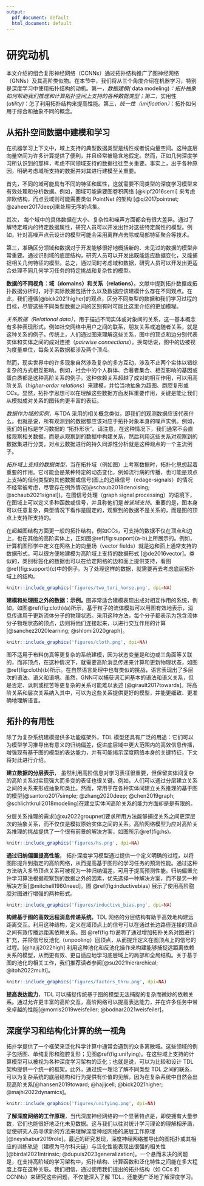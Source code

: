 ```yaml
---
output:
  pdf_document: default
  html_document: default
---
```

# 研究动机{#motivation}

本文介绍的组合复形神经网络（CCNNs）通过拓扑结构推广了图神经网络（GNNs）及其高阶类似物。在本节中，我们将从三个角度介绍在机器学习，特别是深度学习中使用拓扑结构的动机。第一，*数据建模(* data modeling)*：拓扑抽象如何帮助我们推理和计算拓扑空间上支持的各种数据类型；第二，*实用性(*utility)*：怎了利用拓扑结构来提高性能。第三，*统一性（unification）*：拓扑如何用于综合和抽象不同的概念。

## 从拓扑空间数据中建模和学习

在机器学习上下文中，域上支持的典型数据类型是线性或者说向量空间。这种底层向量空间为许多计算提供了便利，并且经常被隐含地假定。然而，正如几何深度学习所认识到的那样，考虑不同领域支持的数据往往至关重要。事实上，出于各种原因，明确考虑域所支持的数据并对其进行建模至关重要。

首先，不同的域可能具有不同的特征和属性，这就需要不同类型的深度学习模型来有效处理和分析数据。例如，图域可能需要图卷积网络 [@kipf2016semi] 来考虑非欧结构，而点云域则可能需要类似 PointNet 的架构 [@qi2017pointnet; @zaheer2017deep]来处理无序的点集。

其次， 每个域中的具体数据在大小、复杂性和噪声方面都会有很大差异。通过了解特定域内的特定数据属性，研究人员可以开发出针对这些特定属性的模型。例如，针对高噪声点云设计的模型可能会采用离群点去除或局部特征聚合等技术。

第三，准确区分领域和数据对于开发能够很好地概括新的、未见过的数据的模型非常重要。通过识别域的底层结构，研究人员可以开发出既能适应数据变化，又能捕捉相关几何特征的模型。总之，通过同时考虑域和数据，研究人员可以开发出更适合处理不同几何学习任务的特定挑战和复杂性的模型。

**数据的不同视角：域（domains）和关系（relations）**。文献中提到拓扑数据或拓扑数据分析时，对于实际数据包括什么以及数据应该建模什么存在不同观点。在此，我们遵循[@bick2021higher]的观点，区分不同类型的数据和我们学习过程的目标，尽管这些不同类型数据之间的区别有时可能比这里介绍的更加模糊。

*关系数据（Relational data）*，用于描述不同实体或对象间的关系，这一基本概念有多种表现形式，例如社交网络中用户之间的联系，朋友关系或追随者关系，就是这种关系的例子。传统上，人们通过图来理解这些关系，图中的顶点和边分别代表实体和实体之间的成对连接（*pairwise connections*）。换句话说，图中的边被视为度量单位，每条关系数据都涉及两个顶点。

然而，现实世界中的许多现象自然涉及复杂的多方互动，涉及不止两个实体以错综复杂的方式相互影响。例如，社会中的个人群体、合著者集合、相互影响的基因或蛋白质都是这种高阶关系的例子。这种依赖关系超越了成对的相互作用，可以用高阶关系（*higher-order relations*）来建模，并恰当地抽象为超图、胞腔复形或 CCs。显然，拓扑学思想可以在理解这些数据方面发挥重要作用，关键是能让我们从模拟成对关系的图转向更丰富的表征。

*数据作为域的实例*，与TDA 采用的相关概念类似，即我们的观测数据应该代表什么。也就是说，所有观测到的数据都应该对应于拓扑对象本身的噪声实例。例如，我们的目标是学习数据的 "拓扑形状"。请注意，在这种情况下，我们通常不会直接观察相关数据，而是从观察到的数据中构建关系，然后利用这些关系对观察到的数据集进行分类，对点云数据进行的持久同源性分析就是这种观点的一个主流例子。

*拓扑域上支持的数据类型*，当在拓扑域（例如图）上考察数据时，拓扑化思想起着重要的作用。它可能会是某种特定的动态变化，例如流行病的传播，也可能是顶点上支持的任何类型的其他数据或信号(图上的边缘信号（edage-signals）的情况不经常被考虑，尽管存在例外情况[@schaub2018denoising; @schaub2021signal])。在图信号处理（graph signal processing）的语境下，在图域上可以定义多种函数或信号，并且称他们是*被该域支持*。重要的是，图本身可以任意复杂，典型情况下看作是固定的，观察到的数据不是关系的，而是图的顶点上支持所支持的。

在超越图结构方面更一般的拓扑结构，例如CCs，可支持的数据不仅在顶点和边上，也在其他的高阶实体上，正如图\@ref(fig:support)(a-b)上所展示的。例如，计算机图形学中定义在网格上的向量场（vector fields）就是边和面上通常支持的数据形式，可以很方便地建模为高阶域上支持的数据形式 [@de2016vector]。类似的，类别标签化的数据也可以在给定网格的边和面上提供支持，看图 \@ref(fig:support)(c)中的例子。为了处理这样的数据，就需要再去考虑底层拓扑域上的结构。

```r
knitr::include_graphics('figures/two_tori_horse.png', dpi=NA)
```

**建模和处理图之外的数据：示例。**图非常适合建模表现出成对相互作用的系统，例如，如图\@ref(fig:cloth)(a)所示，基于粒子的流体模拟可以用图有效地表示，消息传递用于更新流体分子的物理状态。采用这种方法，每个分子都表示为包含流体分子物理状态的顶点，边则将他们连接起来，以进行交互作用的计算[@sanchez2020learning; @shlomi2020graph]。

```r
knitr::include_graphics('figures/cloth.png', dpi=NA)
```
图不适用于布料仿真等更复杂的系统建模，因为状态变量是和边或三角面等关联的，而非顶点，在这种情况下，就需要高阶消息传递来计算和更新物理状态，如图\@ref(fig:cloth)(b)所示。在自然语言处理中也有类似的挑战，语言表现出了多层次的语法、语义和语境。虽然，GNN可以捕获词汇间基本的语法和语义关系，但是否定、讽刺或挖苦等更复杂的关系可能难以表述 [@girault2017towards]。将高阶关系和层次关系纳入其中，可以为这些关系提供更好的模型，并能更细致、更准确地理解语言。

## 拓扑的有用性{#the-utility-of-topology}

除了为复杂系统建模提供多功能框架外，TDL 模型还具有广泛的用途：它们可以为模型学习推导出有意义的归纳偏差，促进底层域中更大范围内的高效信息传播，增强现有基于图的模型的表达能力，并有可能揭示深度网络本身的关键特征，下文将对此进行介绍。

**建立数据的分层表示**， 虽然利用高阶信息对学习表征很重要，但保留实体间复杂的高阶关系对实现强大而多变的表征也很关键。例如，人们可以通过分层建立关系之间的关系来形成抽象和类比。然而，常用于在各种实体间建立关系推理的基于图的模型[@santoro2017simple; @zhang2020deep; @chen2019graph; @schlichtkrull2018modeling]在建立实体间高阶关系的能力方面却是是有限的。

分层关系推理的需求[@xu2022groupnet]要求所用方法能够捕捉关系之间更深层次的抽象关系，而不仅仅是模拟原始实体之间的关系。高阶网络模型为应对高阶关系推理的挑战提供了一个很有前景的解决方案，如图所示\@ref(fig:hs)。

```r
knitr::include_graphics('figures/hs.png', dpi=NA)
```

**通过归纳偏置提高性能**，
拓扑深度学习模型通过提供一个定义明确的过程，以将图形提升到指定的高阶网络，从而提高基于图形的学习任务的预测性能。通过这种方法纳入多节顶点关系可被视为一种归纳偏差，可用于提高预测性能。归纳偏置允许学习算法根据观察到的数据之外的因素，优先选择一种解决方案，而不是另一种解决方案[@mitchell1980need]。图 \@ref(fig:inductivebias) 展示了使用高阶胞腔对图进行增强的两种形式。


```r
knitr::include_graphics('figures/inductive_bias.png', dpi=NA)
```

**构建基于图的高效远程消息传递系统**，TDL 网络的分层结构有助于高效地构建远距离交互。利用这种结构，定义在域顶点上的信号可以在通过长边路径连接的顶点之间有效传播远距离依赖关系。图 \@ref(fig:ft)说明了通过增加拓扑关系对图进行扩充，并将信号反池化（unpooling）回顶点，从而提升定义在图顶点上的信号的过程。[@hajij2022high] 利用这种池化和反池化操作来构建能够捕捉远距离依赖关系的模型，从而更有效、更自适应地学习底层域上的局部和全局结构。关于基于图的池化的相关工作，我们推荐读者参阅[@su2021hierarchical; @itoh2022multi]。

```r
knitr::include_graphics('figures/factors_thru.png', dpi=NA)
```

**提高表达能力**，TDL 可以捕捉传统基于图的模型无法捕捉的复杂而微妙的依赖关系。通过允许更丰富的高阶交互，高阶网络可以提高表达能力，并在许多任务中带来卓越的性能[@morris2019weisfeiler; @bodnar2021weisfeiler]。

## 深度学习和结构化计算的统一视角

拓扑学提供了一个框架来泛化科学计算中通常会遇到的众多离散域。这些领域的例子包括图、单纯复形和胞腔复形；见图\@ref(fig:unifying)。在这些域上支持的计算模型可以被视为各种深度学习架构的泛化；也就是说，可以为比较和设计 TDL 架构提供一个统一的框架。此外，通过统一理论了解不同类型 TDL 之间的联系，可以为复杂系统的底层结构和行为提供有价值的见解，因为在复杂系统中自然会出现高阶关系[@hansen2019toward; @hajijcell; @bick2021higher; @majhi2022dynamics]。

```r
knitr::include_graphics('figures/unifying.png', dpi=NA)
```

**了解深度网络的工作原理**，当代深度神经网络的一个显著特点是，即使拥有大量参数，它们也能很好地泛化未见数据。这与我们以往对统计学习理论的理解相矛盾，促使研究人员寻求新的方法来理解深度神经网络的底层工作原理[@neyshabur2019role]。最近的研究发现，深度神经网络推导出的图拓扑或其相应的训练轨迹（建模为马尔科夫链）与泛化性能表现出很强的相关性 [@birdal2021intrinsic; @dupuis2023generalization]。一个悬而未决的问题是，在支持高阶域的学习架构中，拓扑结构、计算函数和泛化特性之间能在多大程度上存在这种关联。我们相信，通过使用我们提出的拓扑结构（如 CCs 和 CCNNs）来研究这些问题，不仅能深入了解 TDL，还能更广泛地了解深度学习。
